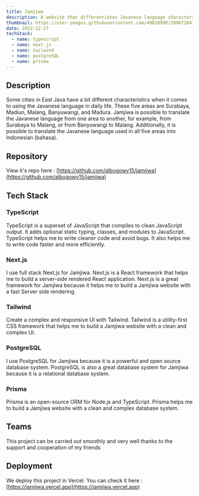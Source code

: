 ```yaml
---
title: Jamjiwa
description: A website that differentiates Javanese language characters in the East Java region
thumbnail: https://user-images.githubusercontent.com/49820990/209672841-6516536b-bad0-400f-8a7a-65bce3d9976d.png
date: 2022-12-27
techStack:
  - name: typescript
  - name: next.js
  - name: tailwind
  - name: postgreSQL
  - name: prisma
---
```


## Description

Some cities in East Java have a bit different characteristics when it comes to using the Javanese language in daily life. These five areas are Surabaya, Madiun, Malang, Banyuwangi, and Madura. Jamjiwa is possible to translate the Javanese language from one area to another, for example, from Surabaya to Malang, or from Banyuwangi to Malang. Additionally, it is possible to translate the Javanese language used in all five areas into Indonesian (bahasa).

## Repository

View it's repo here : [https://github.com/albugowy15/jamjiwa](https://github.com/albugowy15/jamjiwa)

## Tech Stack

### TypeScript

TypeScript is a superset of JavaScript that compiles to clean JavaScript output. It adds optional static typing, classes, and modules to JavaScript. TypeScript helps me to write cleaner code and avoid bugs. It also helps me to write code faster and more efficiently.

### Next.js

I use full stack Next.js for Jamjiwa. Next.js is a React framework that helps me to build a server-side rendered React application. Next.js is a great framework for Jamjiwa because it helps me to build a Jamjiwa website with a fast Server side rendering.

### Tailwind

Create a complex and responsive UI with Tailwind. Tailwind is a utility-first CSS framework that helps me to build a Jamjiwa website with a clean and complex UI.

### PostgreSQL

I use PostgreSQL for Jamjiwa because it is a powerful and open source database system. PostgreSQL is also a great database system for Jamjiwa because it is a relational database system.

### Prisma

Prisma is an open-source ORM for Node.js and TypeScript. Prisma helps me to build a Jamjiwa website with a clean and complex database system.

## Teams

This project can be carried out smoothly and very well thanks to the support and cooperation of my friends

<div className="flex justify-center gap-3 flex-wrap">
  <CreditBadge
    img="https://github.com/masnurrm.png"
    username="masnurrm"
    url="https://github.com/masnurrm"
  />
  <CreditBadge
    img="https://github.com/angelaoryza.png"
    username="angelaoryza"
    url="https://github.com/angelaoryza"
  />
  <CreditBadge
    img="https://github.com/farroshsy.png"
    username="farroshsy"
    url="https://github.com/farroshsy"
  />
  <CreditBadge
    img="https://github.com/mail2418.png"
    username="mail2418"
    url="https://github.com/mail2418"
  />
</div>

## Deployment

We deploy this project in Vercel. You can check it here : [https://jamjiwa.vercel.app](https://jamjiwa.vercel.app)
